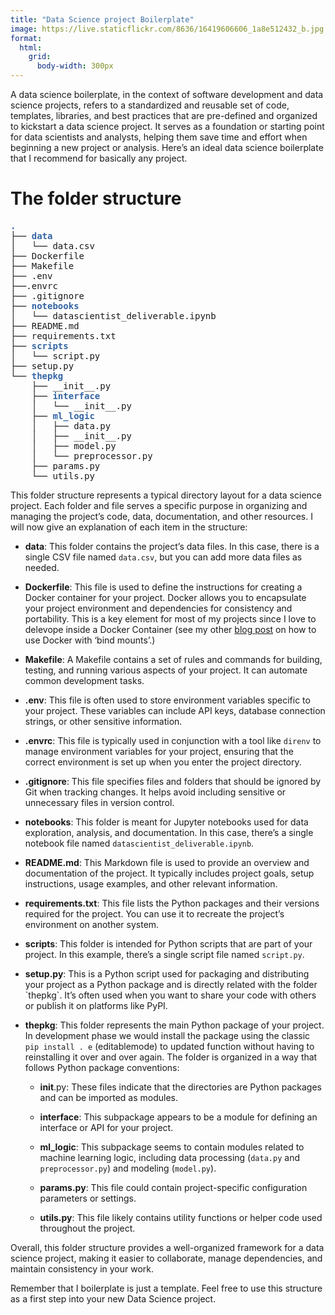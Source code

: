 ```yaml
---
title: "Data Science project Boilerplate"
image: https://live.staticflickr.com/8636/16419606606_1a8e512432_b.jpg
format:
  html: 
    grid:
      body-width: 300px
---
```


::: justify
A data science boilerplate, in the context of software development and data science projects, refers to a standardized and reusable set of code, templates, libraries, and best practices that are pre-defined and organized to kickstart a data science project. It serves as a foundation or starting point for data scientists and analysts, helping them save time and effort when beginning a new project or analysis. Here's an ideal data science boilerplate that I recommend for basically any project.

# The folder structure

```{=html}
<pre><font color="#3465A4"><b>.</b></font>
├── <font color="#3465A4"><b>data</b></font>
│   └── data.csv
├── Dockerfile
├── Makefile
├── .env
├──.envrc
├── .gitignore
├── <font color="#3465A4"><b>notebooks</b></font>
│   └── datascientist_deliverable.ipynb
├── README.md
├── requirements.txt
├── <font color="#3465A4"><b>scripts</b></font>
│   └── script.py
├── setup.py
└── <font color="#3465A4"><b>thepkg</b></font>
    ├── __init__.py
    ├── <font color="#3465A4"><b>interface</b></font>
    │   └── __init__.py
    ├── <font color="#3465A4"><b>ml_logic</b></font>
    │   ├── data.py
    │   ├── __init__.py
    │   ├── model.py
    │   └── preprocessor.py
    ├── params.py
    └── utils.py
</pre>
```
This folder structure represents a typical directory layout for a data science project. Each folder and file serves a specific purpose in organizing and managing the project's code, data, documentation, and other resources. I will now give an explanation of each item in the structure:

-   **data**: This folder contains the project's data files. In this case, there is a single CSV file named `data.csv`, but you can add more data files as needed.

-   **Dockerfile**: This file is used to define the instructions for creating a Docker container for your project. Docker allows you to encapsulate your project environment and dependencies for consistency and portability. This is a key element for most of my projects since I love to delevope inside a Docker Container (see my other [blog post](https://athammad.github.io/site/posts/Developing%20in%20a%20Docker%20container.html) on how to use Docker with 'bind mounts'.)

-   **Makefile**: A Makefile contains a set of rules and commands for building, testing, and running various aspects of your project. It can automate common development tasks.

-   **.env**: This file is often used to store environment variables specific to your project. These variables can include API keys, database connection strings, or other sensitive information.

-   **.envrc**: This file is typically used in conjunction with a tool like `direnv` to manage environment variables for your project, ensuring that the correct environment is set up when you enter the project directory.

-   **.gitignore**: This file specifies files and folders that should be ignored by Git when tracking changes. It helps avoid including sensitive or unnecessary files in version control.

-   **notebooks**: This folder is meant for Jupyter notebooks used for data exploration, analysis, and documentation. In this case, there's a single notebook file named `datascientist_deliverable.ipynb`.

-   **README.md**: This Markdown file is used to provide an overview and documentation of the project. It typically includes project goals, setup instructions, usage examples, and other relevant information.

-   **requirements.txt**: This file lists the Python packages and their versions required for the project. You can use it to recreate the project's environment on another system.

-   **scripts**: This folder is intended for Python scripts that are part of your project. In this example, there's a single script file named `script.py`.

-   **setup.py**: This is a Python script used for packaging and distributing your project as a Python package and is directly related with the folder \`thepkg\`. It's often used when you want to share your code with others or publish it on platforms like PyPI.

-   **thepkg**: This folder represents the main Python package of your project. In development phase we would install the package using the classic `pip install . e` (editablemode) to updated function without having to reinstalling it over and over again. The folder is organized in a way that follows Python package conventions:

    -   **init**.py: These files indicate that the directories are Python packages and can be imported as modules.

    -   **interface**: This subpackage appears to be a module for defining an interface or API for your project.

    -   **ml_logic**: This subpackage seems to contain modules related to machine learning logic, including data processing (`data.py` and `preprocessor.py`) and modeling (`model.py`).

    -   **params.py**: This file could contain project-specific configuration parameters or settings.

    -   **utils.py**: This file likely contains utility functions or helper code used throughout the project.

Overall, this folder structure provides a well-organized framework for a data science project, making it easier to collaborate, manage dependencies, and maintain consistency in your work.

Remember that I boilerplate is just a template. Feel free to use this structure as a first step into your new Data Science project.
:::
